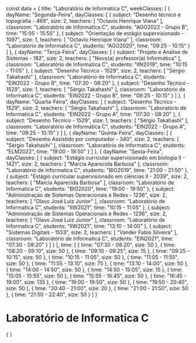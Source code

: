 const data = {
  title: "Laboratório de Informatica C",
  weekClasses: [
    {
      dayName: "Segunda-Feira",
      dayClasses: [
        {
          subject: "Desenho técnico e topografia - 469",
          size: 2,
          teachers: [
            "Octavio Henrique Viana"
          ],
          classroom: "Laboratório de Informatica C",
          students: "AGO2022 - Grupo B",
          time: "15:05 - 15:55"
        },
        {
          subject: "Orientação de estágio supervisionado - 1097",
          size: 1,
          teachers: [
            "Octavio Henrique Viana"
          ],
          classroom: "Laboratório de Informatica C",
          students: "AGO2020",
          time: "09:25 - 10:15"
        }
      ]
    },
    {
      dayName: "Terça-Feira",
      dayClasses: [
        {
          subject: "Projeto e Análise de Sistemas - 182",
          size: 2,
          teachers: [
            "Novo(a) professor(a) Informática"
          ],
          classroom: "Laboratório de Informatica C",
          students: "IIN2019",
          time: "10:15 - 11:05"
        },
        {
          subject: "Desenho Técnico - 1529",
          size: 2,
          teachers: [
            "Sérgio Takahashi"
          ],
          classroom: "Laboratório de Informatica C",
          students: "EIN2022 - Grupo B",
          time: "07:30 - 08:20"
        },
        {
          subject: "Desenho Técnico - 1529",
          size: 1,
          teachers: [
            "Sérgio Takahashi"
          ],
          classroom: "Laboratório de Informatica C",
          students: "EIN2022 - Grupo B",
          time: "09:25 - 10:15"
        }
      ]
    },
    {
      dayName: "Quarta-Feira",
      dayClasses: [
        {
          subject: "Desenho Técnico - 1529",
          size: 2,
          teachers: [
            "Sérgio Takahashi"
          ],
          classroom: "Laboratório de Informatica C",
          students: "EIN2022 - Grupo A",
          time: "07:30 - 08:20"
        },
        {
          subject: "Desenho Técnico - 1529",
          size: 1,
          teachers: [
            "Sérgio Takahashi"
          ],
          classroom: "Laboratório de Informatica C",
          students: "EIN2022 - Grupo A",
          time: "09:25 - 10:15"
        }
      ]
    },
    {
      dayName: "Quinta-Feira",
      dayClasses: [
        {
          subject: "Desenho Assistido por computador - 340",
          size: 2,
          teachers: [
            "Sérgio Takahashi"
          ],
          classroom: "Laboratório de Informatica C",
          students: "ELM2022",
          time: "19:00 - 19:50"
        }
      ]
    },
    {
      dayName: "Sexta-Feira",
      dayClasses: [
        {
          subject: "Estágio curricular supervisionado em biologia II - 1421",
          size: 2,
          teachers: [
            "Marcia Aparecida Barbosa"
          ],
          classroom: "Laboratório de Informatica C",
          students: "BIO2019",
          time: "21:00 - 21:50"
        },
        {
          subject: "Estágio curricular supervisionado em ciências II - 2039",
          size: 2,
          teachers: [
            "Marcia Aparecida Barbosa"
          ],
          classroom: "Laboratório de Informatica C",
          students: "BIO2020",
          time: "19:00 - 19:50"
        },
        {
          subject: "Administração de Sistemas Operacionais e Redes - 1236",
          size: 2,
          teachers: [
            "Olavo José Luiz Junior"
          ],
          classroom: "Laboratório de Informatica C",
          students: "IIW2021",
          time: "10:15 - 11:05"
        },
        {
          subject: "Administração de Sistemas Operacionais e Redes - 1236",
          size: 2,
          teachers: [
            "Olavo José Luiz Junior"
          ],
          classroom: "Laboratório de Informatica C",
          students: "IIW2021",
          time: "13:10 - 14:00"
        },
        {
          subject: "Sistemas Digitais - 1553",
          size: 2,
          teachers: [
            "Vander Fabio Silveira"
          ],
          classroom: "Laboratório de Informatica C",
          students: "EIN2021",
          time: "07:30 - 08:20"
        }
      ]
    }
  ],
  time: [
    {
      time: "07:30 - 08:20",
      size: 50
    },
    {
      time: "08:20 - 09:10",
      size: 50
    },
    {
      time: "09:10 - 09:25",
      size: 15
    },
    {
      time: "09:25 - 10:15",
      size: 50
    },
    {
      time: "10:15 - 11:05",
      size: 50
    },
    {
      time: "11:05 - 11:55",
      size: 50
    },
    {
      time: "11:55 - 13:10",
      size: 75
    },
    {
      time: "13:10 - 14:00",
      size: 50
    },
    {
      time: "14:00 - 14:50",
      size: 50
    },
    {
      time: "14:50 - 15:05",
      size: 15
    },
    {
      time: "15:05 - 15:55",
      size: 50
    },
    {
      time: "15:55 - 16:45",
      size: 50
    },
    {
      time: "16:45 - 19:00",
      size: 135
    },
    {
      time: "19:00 - 19:50",
      size: 50
    },
    {
      time: "19:50 - 20:40",
      size: 50
    },
    {
      time: "20:40 - 21:00",
      size: 20
    },
    {
      time: "21:00 - 21:50",
      size: 50
    },
    {
      time: "21:50 - 22:40",
      size: 50
    }
  ]
}

# Laboratório de Informatica C

<div>
    {
        <Grid
            title={data.title} 
            weekClasses={data.weekClasses} 
            time={data.time}
        />
    }
</div>